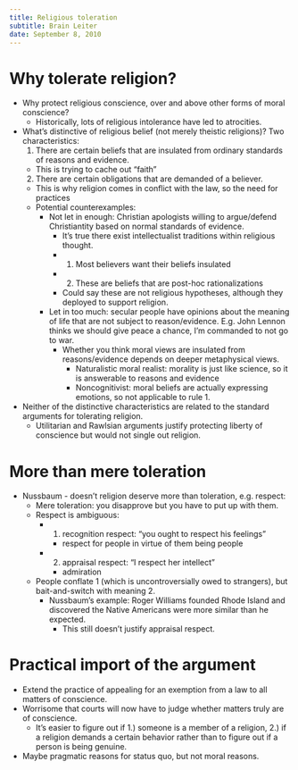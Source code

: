 ```yaml
---
title: Religious toleration
subtitle: Brain Leiter
date: September 8, 2010
---
```


# Why tolerate religion?
- Why protect religious conscience, over and above other forms of moral 
  conscience?
  - Historically, lots of religious intolerance have led to atrocities.
- What's distinctive of religious belief (not merely theistic religions)? Two 
  characteristics:
  1. There are certain beliefs that are insulated from ordinary standards of 
     reasons and evidence.
    - This is trying to cache out "faith"
  2. There are certain obligations that are demanded of a believer.
    - This is why religion comes in conflict with the law, so the need for 
      practices
  - Potential counterexamples:
    - Not let in enough: Christian apologists willing to argue/defend 
      Christiantity based on normal standards of evidence.
      - It's true there exist intellectualist traditions within religious 
        thought.
      - 1. Most believers want their beliefs insulated
      - 2. These are beliefs that are post-hoc rationalizations
      - Could say these are not religious hypotheses, although they deployed to 
        support religion.
    - Let in too much:  secular people have opinions about the meaning of life 
      that are not subject to reason/evidence. E.g. John Lennon thinks we should 
      give peace a chance, I'm commanded to not go to war.
      - Whether you think moral views are insulated from reasons/evidence 
        depends on deeper metaphysical views.
        - Naturalistic moral realist: morality is just like science, so it is 
          answerable to reasons and evidence
        - Noncognitivist: moral beliefs are actually expressing emotions, so not 
          applicable to rule 1.
- Neither of the distinctive characteristics are related to the standard 
  arguments for tolerating religion.
  - Utilitarian and Rawlsian arguments justify protecting liberty of conscience 
    but would not single out religion.

# More than mere toleration
- Nussbaum - doesn't religion deserve more than toleration, e.g. respect:
  - Mere toleration: you disapprove but you have to put up with them.
  - Respect is ambiguous:
    - 1. recognition respect: "you ought to respect his feelings"
      - respect for people in virtue of them being people
    - 2. appraisal respect: "I respect her intellect"
      - admiration
  - People conflate 1 (which is uncontroversially owed to strangers), but 
    bait-and-switch with meaning 2.
    - Nussbaum's example: Roger Williams founded Rhode Island and discovered the 
      Native Americans were more similar than he expected.
      - This still doesn't justify appraisal respect.

# Practical import of the argument
- Extend the practice of appealing for an exemption from a law to all matters of 
  conscience.
- Worrisome that courts will now have to judge whether matters truly are of 
  conscience.
    - It's easier to figure out if 1.) someone is a member of a religion, 2.) 
      if a religion demands a certain behavior rather than to figure out if a 
      person is being genuine.
- Maybe pragmatic reasons for status quo, but not moral reasons.
